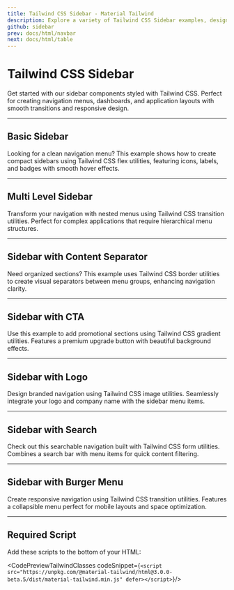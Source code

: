 ```yaml
---
title: Tailwind CSS Sidebar - Material Tailwind
description: Explore a variety of Tailwind CSS Sidebar examples, designed to fit any project with ease. Fully customizable and ready to use, these sidebars help you build UIs faster.
github: sidebar
prev: docs/html/navbar
next: docs/html/table
---
```


<InfoBadge />

# Tailwind CSS Sidebar

Get started with our sidebar components styled with Tailwind CSS. Perfect for creating navigation menus, dashboards, and application layouts with smooth transitions and responsive design.

---

## Basic Sidebar

Looking for a clean navigation menu? This example shows how to create compact sidebars using Tailwind CSS flex utilities, featuring icons, labels, and badges with smooth hover effects.

<PreviewWithCode relativePath="sidebar/sidebar-demo.tsx" language="html" />

---

## Multi Level Sidebar

Transform your navigation with nested menus using Tailwind CSS transition utilities. Perfect for complex applications that require hierarchical menu structures.

<PreviewWithCode relativePath="sidebar/multi-level-sidebar.tsx" language="html" />

---

## Sidebar with Content Separator

Need organized sections? This example uses Tailwind CSS border utilities to create visual separators between menu groups, enhancing navigation clarity.

<PreviewWithCode relativePath="sidebar/sidebar-with-content-separator.tsx" language="html" />

---

## Sidebar with CTA

Use this example to add promotional sections using Tailwind CSS gradient utilities. Features a premium upgrade button with beautiful background effects.

<PreviewWithCode relativePath="sidebar/sidebar-with-cta.tsx" language="html" />

---

## Sidebar with Logo

Design branded navigation using Tailwind CSS image utilities. Seamlessly integrate your logo and company name with the sidebar menu items.

<PreviewWithCode relativePath="sidebar/sidebar-with-logo.tsx" language="html" />

---

## Sidebar with Search

Check out this searchable navigation built with Tailwind CSS form utilities. Combines a search bar with menu items for quick content filtering.

<PreviewWithCode relativePath="sidebar/sidebar-with-search.tsx" language="html" />

---

## Sidebar with Burger Menu

Create responsive navigation using Tailwind CSS transition utilities. Features a collapsible menu perfect for mobile layouts and space optimization.

<PreviewWithCode relativePath="sidebar/sidebar-with-burger-menu.tsx" language="html" />

---

## Required Script
Add these scripts to the bottom of your HTML:

<CodePreviewTailwindClasses codeSnippet={`<script src="https://unpkg.com/@material-tailwind/html@3.0.0-beta.5/dist/material-tailwind.min.js" defer></script>`}/>
